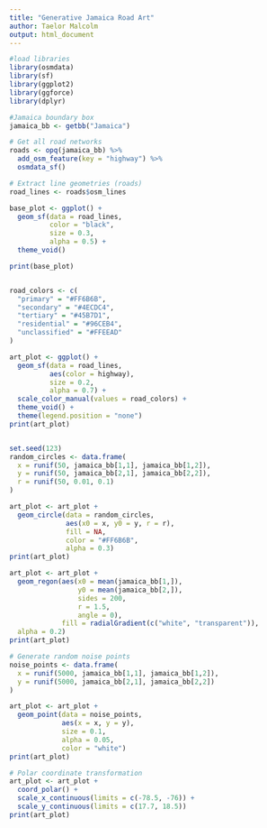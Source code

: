 ```yaml
---
title: "Generative Jamaica Road Art"
author: Taelor Malcolm
output: html_document
---
```


```r
#load libraries
library(osmdata)
library(sf)
library(ggplot2)
library(ggforce)
library(dplyr)
```

```r
#Jamaica boundary box
jamaica_bb <- getbb("Jamaica")

# Get all road networks
roads <- opq(jamaica_bb) %>%
  add_osm_feature(key = "highway") %>%
  osmdata_sf()

# Extract line geometries (roads)
road_lines <- roads$osm_lines
```

```r
base_plot <- ggplot() +
  geom_sf(data = road_lines,
          color = "black",
          size = 0.3,
          alpha = 0.5) +
  theme_void()

print(base_plot)
```


```r
```
```r
road_colors <- c(
  "primary" = "#FF6B6B",
  "secondary" = "#4ECDC4",
  "tertiary" = "#45B7D1",
  "residential" = "#96CEB4",
  "unclassified" = "#FFEEAD"
)

art_plot <- ggplot() +
  geom_sf(data = road_lines,
          aes(color = highway),
          size = 0.2,
          alpha = 0.7) +
  scale_color_manual(values = road_colors) +
  theme_void() +
  theme(legend.position = "none")
print(art_plot)
```
```r

```

```r
set.seed(123)
random_circles <- data.frame(
  x = runif(50, jamaica_bb[1,1], jamaica_bb[1,2]),
  y = runif(50, jamaica_bb[2,1], jamaica_bb[2,2]),
  r = runif(50, 0.01, 0.1)
)

art_plot <- art_plot +
  geom_circle(data = random_circles,
              aes(x0 = x, y0 = y, r = r),
              fill = NA,
              color = "#FF6B6B",
              alpha = 0.3)
print(art_plot)
```

```r
art_plot <- art_plot +
  geom_regon(aes(x0 = mean(jamaica_bb[1,]), 
                 y0 = mean(jamaica_bb[2,]),
                 sides = 200,
                 r = 1.5,
                 angle = 0),
             fill = radialGradient(c("white", "transparent")),
  alpha = 0.2)
print(art_plot)
```

```r
# Generate random noise points
noise_points <- data.frame(
  x = runif(5000, jamaica_bb[1,1], jamaica_bb[1,2]),
  y = runif(5000, jamaica_bb[2,1], jamaica_bb[2,2])
)

art_plot <- art_plot +
  geom_point(data = noise_points,
             aes(x = x, y = y),
             size = 0.1,
             alpha = 0.05,
             color = "white")
print(art_plot)
```

```r
# Polar coordinate transformation
art_plot <- art_plot +
  coord_polar() +
  scale_x_continuous(limits = c(-78.5, -76)) +
  scale_y_continuous(limits = c(17.7, 18.5))
print(art_plot)
```


